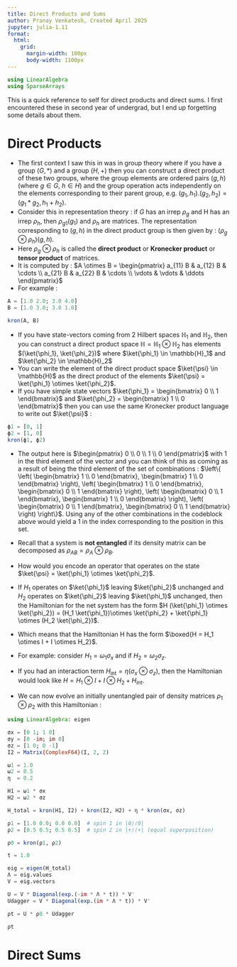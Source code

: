```yaml
---
title: Direct Products and Sums
author: Pranay Venkatesh, Created April 2025
jupyter: julia-1.11
format:
  html:
    grid:
      margin-width: 100px
      body-width: 1100px
---
```


```julia
using LinearAlgebra
using SparseArrays
```

This is a quick reference to self for direct products and direct sums. I first encountered these in second year of undergrad, but I end up forgetting some details about them.

# Direct Products

- The first context I saw this in was in group theory where if you have a group $(G, *)$ and a group $(H, +)$ then you can construct a direct product of these two groups, where the group elements are ordered pairs $(g,h)$ (where $g \in G$, $h \in H$) and the group operation acts independently on the elements corresponding to their parent group, e.g. $(g_1, h_1).(g_2, h_2) = (g_1 * g_2, h_1 + h_2)$.
- Consider this in representation theory : if $G$ has an irrep $\rho_{g}$ and H has an irrep $\rho_{h}$, then $\rho_{g1}(g_1)$ and $\rho_{h}$ are matrices. The representation corresponding to $(g,h)$ in the direct product group is then given by : $(\rho_{g} \otimes \rho_h)(g, h)$.
- Here $\rho_g \otimes \rho_h$ is called the **direct product** or **Kronecker product** or **tensor product** of matrices.
- It is computed by : $A \otimes B = \begin{pmatrix} a_{11} B  & a_{12} B & \cdots \\ a_{21} B & a_{22} B & \cdots \\ \vdots & \vdots & \ddots \end{pmatrix}$
- For example : 
```julia

A = [1.0 2.0; 3.0 4.0]
B = [1.0 3.0; 3.0 1.0]

kron(A, B)
```
- If you have state-vectors coming from 2 Hilbert spaces $\mathbb{H}_1$ and $\mathbb{H}_2$, then you can construct a direct product space $\mathbb{H} = \mathbb{H}_1 \otimes \mathbb{H}_2$ has elements $(\ket{\phi_1}, \ket{\phi_2})$ where $\ket{\phi_1} \in \mathbb{H}_1$ and $\ket{\phi_2} \in \mathbb{H}_2$
- You can write the element of the direct product space $\ket{\psi} \in \mathbb{H}$ as the direct product of the elements $\ket{\psi} = \ket{\phi_1} \otimes \ket{\phi_2}$.
- If you have simple state vectors $\ket{\phi_1} = \begin{bmatrix} 0 \\ 1 \end{bmatrix}$ and $\ket{\phi_2} = \begin{bmatrix} 1 \\ 0 \end{bmatrix}$ then you can use the same Kronecker product language to write out $\ket{\psi}$ : 

```julia
ϕ1 = [0, 1]
ϕ2 = [1, 0]
kron(ϕ1, ϕ2)
```
- The output here is $\begin{pmatrix} 
0 \\ 
0 \\ 
1 \\ 
0
\end{pmatrix}$ with 1 in the third element of the vector and you can think of this as coming as a result of being the third element of the set of combinations : $\left\{
\left( \begin{bmatrix} 1 \\ 0 \end{bmatrix}, \begin{bmatrix} 1 \\ 0 \end{bmatrix} \right),
\left( \begin{bmatrix} 1 \\ 0 \end{bmatrix}, \begin{bmatrix} 0 \\ 1 \end{bmatrix} \right),
\left( \begin{bmatrix} 0 \\ 1 \end{bmatrix}, \begin{bmatrix} 1 \\ 0 \end{bmatrix} \right),
\left( \begin{bmatrix} 0 \\ 1 \end{bmatrix}, \begin{bmatrix} 0 \\ 1 \end{bmatrix} \right)
\right\}$. Using any of the other combinations in the codeblock above would yield a 1 in the index corresponding to the position in this set.

- Recall that a system is **not entangled** if its density matrix can be decomposed as $\rho_{AB} = \rho_A \otimes \rho_B$.

- How would you encode an operator that operates on the state $\ket{\psi} = \ket{\phi_1} \otimes \ket{\phi_2}$.
- If $H_1$ operates on $\ket{\phi_1}$ leaving $\ket{\phi_2}$ unchanged and $H_2$ operates on $\ket{\phi_2}$ leaving $\ket{\phi_1}$ unchanged, then the Hamiltonian for the net system has the form $H (\ket{\phi_1} \otimes \ket{\phi_2}) = (H_1 \ket{\phi_1})\otimes \ket{\phi_2} + \ket{\phi_1} \otimes (H_2 \ket{\phi_2})$.
- Which means that the Hamiltonian H has the form $\boxed{H = H_1 \otimes I + I \otimes H_2}$.
- For example: consider $H_1 = \omega_1 \sigma_x$ and if $H_2 = \omega_2 \sigma_z$.
- If you had an interaction term $H_{\text{int}} = \eta (\sigma_x \otimes \sigma_z)$, then the Hamiltonian would look like $H = H_1 \otimes I + I \otimes H_2 + H_{\text{int}}$.
- We can now evolve an initially unentangled pair of density matrices $\rho_1 \otimes \rho_2$ with this Hamiltonian : 
```julia
using LinearAlgebra: eigen

σx = [0 1; 1 0]
σy = [0 -im; im 0]
σz = [1 0; 0 -1]
I2 = Matrix{ComplexF64}(I, 2, 2)

ω1 = 1.0
ω2 = 0.5
η  = 0.2

H1 = ω1 * σx
H2 = ω2 * σz

H_total = kron(H1, I2) + kron(I2, H2) + η * kron(σx, σz)

ρ1 = [1.0 0.0; 0.0 0.0]  # spin 1 in |0⟩⟨0|
ρ2 = [0.5 0.5; 0.5 0.5]  # spin 2 in |+⟩⟨+| (equal superposition)

ρ0 = kron(ρ1, ρ2) 

t = 1.0 

eig = eigen(H_total)
Λ = eig.values
V = eig.vectors

U = V * Diagonal(exp.(-im * Λ * t)) * V'
Udagger = V * Diagonal(exp.(im * Λ * t)) * V'

ρt = U * ρ0 * Udagger

ρt
```

# Direct Sums




